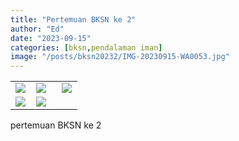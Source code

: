 ```yaml
---
title: "Pertemuan BKSN ke 2"
author: "Ed"
date: "2023-09-15"
categories: [bksn,pendalaman iman]
image: "/posts/bksn20232/IMG-20230915-WA0053.jpg"
---
```


|                                               |                                               |                                               |
|-----------------------|-----------------------------|-----------------------|
| ![](/posts/bksn20232/IMG-20230915-WA0035(1).jpg)    | ![](/posts/bksn20232/IMG-20230915-WA0038(1).jpg)   | ![](/posts/bksn20232/IMG-20230915-WA0037(1).jpg)    |
| ![](/posts/bksn20232/IMG-20230915-WA0036(1).jpg) | ![](/posts/bksn20232/IMG-20230915-WA0039(1).jpg) |  |

pertemuan BKSN ke 2